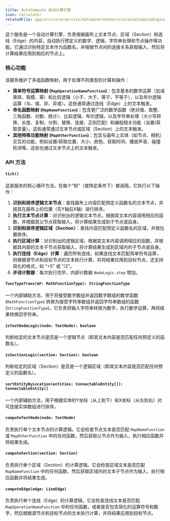 ```yaml
---
title: AutoCompute 自动计算引擎
icon: Calculator
relatedFile: app/src/core/service/dataGenerateService/autoComputeEngine/mainTick.tsx
---
```


这个服务是一个自动计算引擎，负责根据画布上文本节点、区域（Section）和连线（Edge）的内容，自动执行预定义的数学、逻辑、字符串处理和节点操作等功能。它通过识别特定文本作为函数名，并根据节点间的连接关系获取输入，然后将计算结果应用到相应的节点上。

### 核心功能

该服务维护了多组函数映射，用于处理不同类型的计算和操作：

*   **简单符号运算映射 (`MapOperationNameFunction`)**：包含基本的数学运算（加减乘除、取模、幂）和比较逻辑（小于、大于、等于、不等于），以及布尔逻辑运算（与、或、非、异或）。这些通常通过连线（Edge）上的文本触发。
*   **命名函数映射 (`MapNameFunction`)**：包含更广泛的数学函数（绝对值、取整、三角函数、对数、统计）、比较逻辑、布尔逻辑，以及字符串处理（大小写转换、长度、复制、分割、替换、连接、正则匹配）和编程相关功能（设置/获取变量）。这些通常通过文本节点或区域（Section）上的文本触发。
*   **其他特殊功能映射 (`MapOtherFunction`)**：包含与画布上实体（如节点、相机）交互的功能，例如设置/获取位置、大小、颜色、获取时间、播放声音、碰撞检测等。这些也通过文本节点上的文本触发。

### API 方法

#### `tick()`

这是服务的核心循环方法，在每个“帧”（或特定条件下）被调用。它执行以下操作：

1.  **识别和排序逻辑文本节点**：查找画布上内容匹配预定义函数名的文本节点，并按其在画布上的位置（先Y轴后X轴）进行排序。
2.  **执行文本节点计算**：对识别出的逻辑文本节点，根据其文本内容调用相应的函数，并根据其父节点获取输入，将计算结果生成到子节点或自身。
3.  **识别和排序逻辑区域（Section）**：查找内容匹配预定义函数名的区域，并按位置排序。
4.  **执行区域计算**：对识别出的逻辑区域，根据其文本内容调用相应的函数，并根据其内部的文本子节点获取输入，将计算结果生成到区域内的子节点或自身。
5.  **执行连线（Edge）计算**：遍历所有连线，如果连线文本匹配简单符号运算，则根据源节点和目标节点的文本执行计算，并将结果应用到目标节点。还支持简化的格式，如 "+5" 或 "/2"。
6.  **步进计数器**：每次执行完毕，内部计数器 `NodeLogic.step` 增加。

#### `funcTypeTrans(mF: MathFunctionType): StringFunctionType`

一个内部辅助方法，用于将接受数字数组并返回数字数组的数学函数 (`MathFunctionType`) 转换为接受字符串数组并返回字符串数组的函数 (`StringFunctionType`)。它负责将输入字符串转换为数字，执行数学运算，再将结果转换回字符串。

#### `isTextNodeLogic(node: TextNode): boolean`

判断给定的文本节点是否是一个逻辑节点（即其文本内容是否匹配任何预定义的函数名）。

#### `isSectionLogic(section: Section): boolean`

判断给定的区域（Section）是否是一个逻辑区域（即其文本内容是否匹配任何预定义的函数名）。

#### `sortEntityByLocation(entities: ConnectableEntity[]): ConnectableEntity[]`

一个内部辅助方法，用于根据实体的Y坐标（从上到下）和X坐标（从左到右）对可连接实体数组进行排序。

#### `computeTextNode(node: TextNode)`

负责执行单个文本节点的计算逻辑。它会检查节点文本是否匹配 `MapNameFunction` 或 `MapOtherFunction` 中的任何函数，然后获取父节点作为输入，执行相应函数并将结果生成。

#### `computeSection(section: Section)`

负责执行单个区域（Section）的计算逻辑。它会检查区域文本是否匹配 `MapNameFunction` 中的任何函数，然后获取区域内的文本子节点作为输入，执行相应函数并将结果生成。

#### `computeEdge(edge: LineEdge)`

负责执行单个连线（Edge）的计算逻辑。它会检查连线文本是否匹配 `MapOperationNameFunction` 中的任何函数，或者是否包含简化的运算符号和数字，然后根据源节点和目标节点的文本执行计算，并将结果应用到目标节点。
